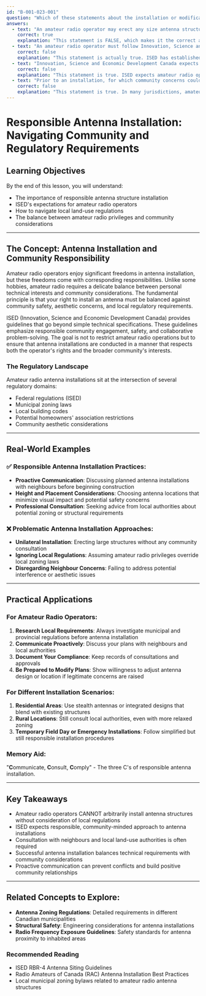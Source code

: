 ```yaml
---
id: "B-001-023-001"
question: "Which of these statements about the installation or modification of an antenna structure is NOT correct?"
answers:
  - text: "An amateur radio operator may erect any size antenna structure without consulting neighbours or the local land-use authority"
    correct: true
    explanation: "This statement is FALSE, which makes it the correct answer to the 'NOT correct' question. In reality, amateur radio operators cannot arbitrarily install antenna structures without consideration of local regulations, community concerns, or potential zoning restrictions. They must follow proper antenna siting procedures, which involve consulting with neighbours and local land-use authorities, especially for larger or more complex antenna installations that might impact community aesthetics, safety, or property values."
  - text: "An amateur radio operator must follow Innovation, Science and Economic Development Canada's antenna siting procedures"
    correct: false
    explanation: "This statement is actually true. ISED has established clear guidelines for antenna installation that amateur radio operators must follow. These procedures are designed to ensure safe, responsible antenna deployment that considers community impact, structural safety, and potential interference with other communication systems."
  - text: "Innovation, Science and Economic Development Canada expects amateur radio operators to address community concerns in a responsible manner"
    correct: false
    explanation: "This statement is true. ISED expects amateur radio operators to be good community partners, which includes addressing potential concerns about antenna installations proactively and professionally. This approach helps maintain positive relationships between amateur radio operators and their local communities."
  - text: "Prior to an installation, for which community concerns could be raised, amateur radio operators may be required to consult with their land-use authority"
    correct: false
    explanation: "This statement is true. In many jurisdictions, amateur radio operators are required to consult with local land-use authorities, especially for antenna installations that might raise community concerns. This consultation helps ensure that antenna structures comply with local zoning regulations, safety standards, and community expectations."
---
```


# Responsible Antenna Installation: Navigating Community and Regulatory Requirements

## Learning Objectives
By the end of this lesson, you will understand:
- The importance of responsible antenna structure installation
- ISED's expectations for amateur radio operators
- How to navigate local land-use regulations
- The balance between amateur radio privileges and community considerations

---

## The Concept: Antenna Installation and Community Responsibility

Amateur radio operators enjoy significant freedoms in antenna installation, but these freedoms come with corresponding responsibilities. Unlike some hobbies, amateur radio requires a delicate balance between personal technical interests and community considerations. The fundamental principle is that your right to install an antenna must be balanced against community safety, aesthetic concerns, and local regulatory requirements.

ISED (Innovation, Science and Economic Development Canada) provides guidelines that go beyond simple technical specifications. These guidelines emphasize responsible community engagement, safety, and collaborative problem-solving. The goal is not to restrict amateur radio operations but to ensure that antenna installations are conducted in a manner that respects both the operator's rights and the broader community's interests.

### The Regulatory Landscape

Amateur radio antenna installations sit at the intersection of several regulatory domains:
- Federal regulations (ISED)
- Municipal zoning laws
- Local building codes
- Potential homeowners' association restrictions
- Community aesthetic considerations

---

## Real-World Examples

### ✅ Responsible Antenna Installation Practices:
- **Proactive Communication**: Discussing planned antenna installations with neighbours before beginning construction
- **Height and Placement Considerations**: Choosing antenna locations that minimize visual impact and potential safety concerns
- **Professional Consultation**: Seeking advice from local authorities about potential zoning or structural requirements

### ❌ Problematic Antenna Installation Approaches:
- **Unilateral Installation**: Erecting large structures without any community consultation
- **Ignoring Local Regulations**: Assuming amateur radio privileges override local zoning laws
- **Disregarding Neighbour Concerns**: Failing to address potential interference or aesthetic issues

---

## Practical Applications

### For Amateur Radio Operators:
1. **Research Local Requirements**: Always investigate municipal and provincial regulations before antenna installation
2. **Communicate Proactively**: Discuss your plans with neighbours and local authorities
3. **Document Your Compliance**: Keep records of consultations and approvals
4. **Be Prepared to Modify Plans**: Show willingness to adjust antenna design or location if legitimate concerns are raised

### For Different Installation Scenarios:
1. **Residential Areas**: Use stealth antennas or integrated designs that blend with existing structures
2. **Rural Locations**: Still consult local authorities, even with more relaxed zoning
3. **Temporary Field Day or Emergency Installations**: Follow simplified but still responsible installation procedures

### Memory Aid:
"**C**ommunicate, **C**onsult, **C**omply" - The three C's of responsible antenna installation.

---

## Key Takeaways

- Amateur radio operators CANNOT arbitrarily install antenna structures without consideration of local regulations
- ISED expects responsible, community-minded approach to antenna installations
- Consultation with neighbours and local land-use authorities is often required
- Successful antenna installation balances technical requirements with community considerations
- Proactive communication can prevent conflicts and build positive community relationships

---

## Related Concepts to Explore:
- **Antenna Zoning Regulations**: Detailed requirements in different Canadian municipalities
- **Structural Safety**: Engineering considerations for antenna installations
- **Radio Frequency Exposure Guidelines**: Safety standards for antenna proximity to inhabited areas

### Recommended Reading
- ISED RBR-4 Antenna Siting Guidelines
- Radio Amateurs of Canada (RAC) Antenna Installation Best Practices
- Local municipal zoning bylaws related to amateur radio antenna structures
